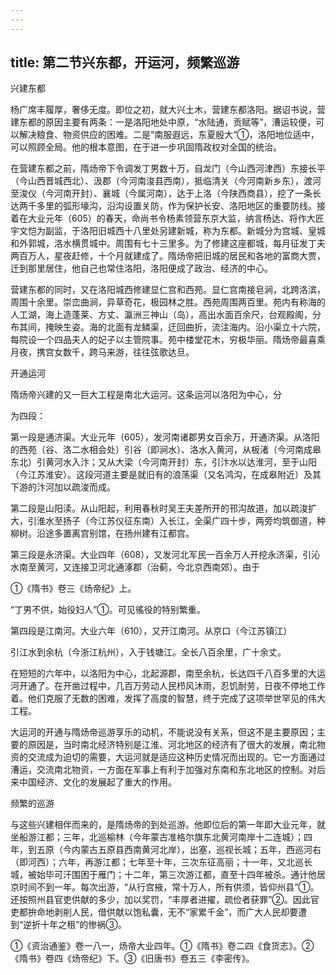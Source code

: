 ```yaml
---
---
---
```

title: 第二节兴东都，开运河，频繁巡游
---



兴建东都

杨广席丰履厚，奢侈无度。即位之初，就大兴土木，营建东都洛阳。据诏书说，营建东都的原因主要有两条：一是洛阳地处中原，“水陆通，贡赋等”，漕运较便，可以解决粮食、物资供应的困难。二是“南服遐远，东夏殷大”①，洛阳地位适中，可以照顾全局。他的根本意图，在于进一步巩固隋政权对全国的统治。

在营建东都之前，隋炀帝下令调发丁男数十万，自龙门（今山西河津西）东接长平（今山西晋城西北）、汲郡（今河南浚县西南），抵临清关（今河南新乡东），渡河至浚仪（今河南开封）、襄城（今属河南），达于上洛（今陕西商县），挖了一条长达两千多里的弧形壕沟，沿沟设置关防，作为保护长安、洛阳地区的重要防线。接着在大业元年（605）的春天，命尚书令杨素领营东京大监，纳言杨达、将作大匠宇文恺为副监，于洛阳旧城西十八里处另建新城，称为东都。新城分为宫城、皇城和外郭城，洛水横贯城中。周围有七十三里多。为了修建这座都城，每月征发丁夫两百万人，星夜赶修，十个月就建成了。隋炀帝把旧城的居民和各地的富商大贾，迁到那里居住，他自己也常住洛阳，洛阳便成了政治、经济的中心。

营建东都的同时，又在洛阳城西修建显仁宫和西苑。显仁宫南接皂涧，北跨洛滨，周围十余里。崇峦曲涧，异草奇花，极园林之胜。西苑周围两百里。苑内有称海的人工湖，海上造蓬莱、方丈、瀛洲三神山（岛），高出水面百余尺，台观殿阁，分布其间，掩映生姿。海的北面有龙鳞渠，迂回曲折，流注海内。沿小渠立十六院，每院设一个四品夫人的妃子以主管院事。苑中楼堂花木，穷极华丽。隋炀帝最喜乘月夜，携宫女数千，跨马来游，往往弦歌达旦。

开通运河

隋炀帝兴建的又一巨大工程是南北大运河。这条运河以洛阳为中心，分

为四段：

第一段是通济渠。大业元年（605），发河南诸郡男女百余万，开通济渠。从洛阳的西苑（谷、洛二水相会处）引谷（即涧水）、洛水入黄河，从板渚（今河南成皋东北）引黄河水入汴；又从大梁（今河南开封）东，引汴水以达淮河，至于山阳（今江苏淮安）。这段河道主要是就旧有的浪荡渠（又名鸿沟，在成皋附近）及其下游的汴河加以疏浚而成。

第二段是山阳渎。从山阳起，利用春秋时吴王夫差所开的邗沟故道，加以疏浚扩大，引淮水至扬子（今江苏仪征东南）入长江，全渠广四十步，两旁均筑御道，种柳树。沿途多置离宫别馆，在扬州建有江都宫。

第三段是永济渠。大业四年（608），又发河北军民一百余万人开挖永济渠，引沁水南至黄河，又连接卫河北通涿郡（治蓟，今北京西南郊）。由于

①《隋书》卷三《炀帝纪》上。

“丁男不供，始役妇人”①。可见徭役的特别繁重。

第四段是江南河。大业六年（610），又开江南河。从京口（今江苏镇江）

引江水到余杭（今浙江杭州），入于钱塘江。全长八百余里，广十余丈。

在短短的六年中，以洛阳为中心，北起源郡，南至余杭，长达四千八百多里的大运河开通了。在开凿过程中，几百万劳动人民栉风沐雨，忍饥耐劳，日夜不停地工作着。他们克服了无数的困难，发挥了高度的智慧，终于完成了这项举世罕见的伟大工程。

大运河的开通与隋炀帝巡游享乐的动机，不能说没有关系，但这不是主要原因；主要的原因是，当时南北经济特别是江淮、河北地区的经济有了很大的发展，南北物资的交流成为迫切的需要，大运河就是适应这种历史情况而出现的。它一方面通过漕运，交流南北物资，一方面在军事上有利于加强对东南和东北地区的控制。对后来中国经济、文化的发展起了重大的作用。

频繁的巡游

与这些兴建相伴而来的，是隋炀帝的到处巡游。他即位后的第一年即大业元年，就坐船游江都；三年，北巡榆林（今年蒙古准格尔旗东北黄河南岸十二连城）；四年，到五原（今内蒙古五原县西南黄河北岸），出塞，巡视长城；五年，西巡河右（即河西）；六年，再游江都；七年至十年，三次东征高丽；十一年，又北巡长城，被始毕可汗围困于雁门；十二年，第三次游江都，直至十四年被杀。通计他居京时间不到一年。每次出游，“从行宫掖，常十万人，所有供须，皆仰州县”①。还按照州县官吏供献的多少，加以奖罚，“丰厚者进擢，疏俭者获罪”②。因此官吏都拚命地剥削人民，借供献以饱私囊，无不“家累千金”，而广大人民却要遭到“逆折十年之租”的惨祸③。

①《资治通鉴》卷一八一，炀帝大业四年。①《隋书》卷二四《食货志》。②《隋书》卷四《炀帝纪》下。③《旧唐书》卷五三《李密传》。
